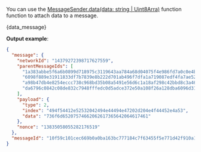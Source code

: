 
You can use the
[MessageSender.data(data: string | Uint8Arra)](./../libraries/nodejs/api_reference#datadata-messagesender) function
function to attach data to a message.

<CodeBlock className="language-javascript">{data_message}</CodeBlock>

**Output example**:

```json
{
  "message": {
    "networkId": "14379272398717627559",
    "parentMessageIds": [
      "1a383abbe5f6a6b0899d718975c3119643aa784a68d04075f4e986fd7a0c0e4b",
      "6098f889e31911833df7b7839e8b222d701ab496f7dfa1a719087edf4fa7ae52",
      "a98b47db4e8254eccc738c968bd35b08a5491e56d6c1a18af298c42bbd8c3a46",
      "da6796c0842c08de832c7948fffedc0d5adce372e50a108f26a128dba6096d31"
    ],
    "payload": {
      "type": 2,
      "index": "494f54412e52532042494e44494e47202d204e4f44452e4a53",
      "data": "736f6d65207574662062617365642064617461"
    },
    "nonce": "13835058055282176519"
  },
  "messageId": "10f59c101cec669b0a0ba163bc777184c7f63455f5e771d42f910a1ba2ad20ff"
}
```
